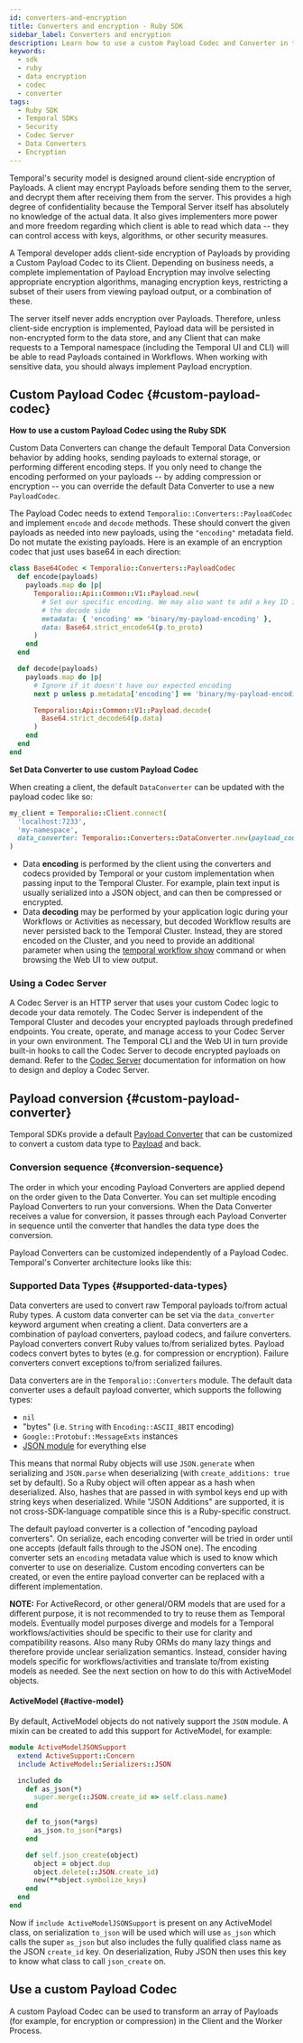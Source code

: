 ```yaml
---
id: converters-and-encryption
title: Converters and encryption - Ruby SDK
sidebar_label: Converters and encryption
description: Learn how to use a custom Payload Codec and Converter in the Ruby SDK to modify Temporal Data Conversion behavior, including examples for encryption and formatting.
keywords:
  - sdk
  - ruby
  - data encryption
  - codec
  - converter
tags:
  - Ruby SDK
  - Temporal SDKs
  - Security
  - Codec Server
  - Data Converters
  - Encryption
---
```



Temporal's security model is designed around client-side encryption of Payloads.
A client may encrypt Payloads before sending them to the server, and decrypt them after receiving them from the server.
This provides a high degree of confidentiality because the Temporal Server itself has absolutely no knowledge of the actual data.
It also gives implementers more power and more freedom regarding which client is able to read which data -- they can control access with keys, algorithms, or other security measures.

A Temporal developer adds client-side encryption of Payloads by providing a Custom Payload Codec to its Client.
Depending on business needs, a complete implementation of Payload Encryption may involve selecting appropriate encryption algorithms, managing encryption keys, restricting a subset of their users from viewing payload output, or a combination of these.

The server itself never adds encryption over Payloads.
Therefore, unless client-side encryption is implemented, Payload data will be persisted in non-encrypted form to the data store, and any Client that can make requests to a Temporal namespace (including the Temporal UI and CLI) will be able to read Payloads contained in Workflows.
When working with sensitive data, you should always implement Payload encryption.

## Custom Payload Codec {#custom-payload-codec}

**How to use a custom Payload Codec using the Ruby SDK**

Custom Data Converters can change the default Temporal Data Conversion behavior by adding hooks, sending payloads to external storage, or performing different encoding steps.
If you only need to change the encoding performed on your payloads -- by adding compression or encryption -- you can override the default Data Converter to use a new `PayloadCodec`.

The Payload Codec needs to extend `Temporalio::Converters::PayloadCodec` and implement `encode` and `decode` methods.
These should convert the given payloads as needed into new payloads, using the `"encoding"` metadata field.
Do not mutate the existing payloads.
Here is an example of an encryption codec that just uses base64 in each direction:

```ruby
class Base64Codec < Temporalio::Converters::PayloadCodec
  def encode(payloads)
    payloads.map do |p|
      Temporalio::Api::Common::V1::Payload.new(
        # Set our specific encoding. We may also want to add a key ID in here for use by
        # the decode side
        metadata: { 'encoding' => 'binary/my-payload-encoding' },
        data: Base64.strict_encode64(p.to_proto)
      )
    end
  end

  def decode(payloads)
    payloads.map do |p|
      # Ignore if it doesn't have our expected encoding
      next p unless p.metadata['encoding'] == 'binary/my-payload-encoding'

      Temporalio::Api::Common::V1::Payload.decode(
        Base64.strict_decode64(p.data)
      )
    end
  end
end
```

**Set Data Converter to use custom Payload Codec**

When creating a client, the default `DataConverter` can be updated with the payload codec like so:

```ruby
my_client = Temporalio::Client.connect(
  'localhost:7233',
  'my-namespace',
  data_converter: Temporalio::Converters::DataConverter.new(payload_codec: Base64Codec.new)
)
```

- Data **encoding** is performed by the client using the converters and codecs provided by Temporal or your custom implementation when passing input to the Temporal Cluster. For example, plain text input is usually serialized into a JSON object, and can then be compressed or encrypted.
- Data **decoding** may be performed by your application logic during your Workflows or Activities as necessary, but decoded Workflow results are never persisted back to the Temporal Cluster.
  Instead, they are stored encoded on the Cluster, and you need to provide an additional parameter when using the [temporal workflow show](/cli/workflow#show) command or when browsing the Web UI to view output.

<!-- TODO: For reference, see the [Encryption](https://github.com/temporalio/samples-ruby/tree/main/encryption) sample. -->

### Using a Codec Server

A Codec Server is an HTTP server that uses your custom Codec logic to decode your data remotely.
The Codec Server is independent of the Temporal Cluster and decodes your encrypted payloads through predefined endpoints.
You create, operate, and manage access to your Codec Server in your own environment.
The Temporal CLI and the Web UI in turn provide built-in hooks to call the Codec Server to decode encrypted payloads on demand.
Refer to the [Codec Server](/production-deployment/data-encryption) documentation for information on how to design and deploy a Codec Server.

## Payload conversion {#custom-payload-converter}

Temporal SDKs provide a default [Payload Converter](/payload-converter) that can be customized to convert a custom data type to [Payload](/dataconversion#payload) and back.

### Conversion sequence {#conversion-sequence}

The order in which your encoding Payload Converters are applied depend on the order given to the Data Converter.
You can set multiple encoding Payload Converters to run your conversions.
When the Data Converter receives a value for conversion, it passes through each Payload Converter in sequence until the converter that handles the data type does the conversion.

Payload Converters can be customized independently of a Payload Codec.
Temporal's Converter architecture looks like this:

<CaptionedImage
    src="/img/info/converter-architecture.png"
    title="Temporal converter architecture"
/>

### Supported Data Types {#supported-data-types}

Data converters are used to convert raw Temporal payloads to/from actual Ruby types.
A custom data converter can be set via the `data_converter` keyword argument when creating a client. Data converters are a combination of payload converters, payload codecs, and failure converters.
Payload converters convert Ruby values to/from serialized bytes. Payload codecs convert bytes to bytes (e.g. for compression or encryption). Failure converters convert exceptions to/from serialized failures.

Data converters are in the `Temporalio::Converters` module.
The default data converter uses a default payload converter, which supports the following types:

- `nil`
- "bytes" (i.e. `String` with `Encoding::ASCII_8BIT` encoding)
- `Google::Protobuf::MessageExts` instances
- [JSON module](https://docs.ruby-lang.org/en/master/JSON.html) for everything else

This means that normal Ruby objects will use `JSON.generate` when serializing and `JSON.parse` when deserializing (with `create_additions: true` set by default).
So a Ruby object will often appear as a hash when deserialized.
Also, hashes that are passed in with symbol keys end up with string keys when deserialized.
While "JSON Additions" are supported, it is not cross-SDK-language compatible since this is a Ruby-specific construct.

The default payload converter is a collection of "encoding payload converters".
On serialize, each encoding converter will be tried in order until one accepts (default falls through to the JSON one).
The encoding converter sets an `encoding` metadata value which is used to know which converter to use on deserialize.
Custom encoding converters can be created, or even the entire payload converter can be replaced with a different implementation.

**NOTE:** For ActiveRecord, or other general/ORM models that are used for a different purpose, it is not recommended to try to reuse them as Temporal models.
Eventually model purposes diverge and models for a Temporal workflows/activities should be specific to their use for clarity and compatibility reasons.
Also many Ruby ORMs do many lazy things and therefore provide unclear serialization semantics.
Instead, consider having models specific for workflows/activities and translate to/from existing models as needed.
See the next section on how to do this with ActiveModel objects.

#### ActiveModel {#active-model}

By default, ActiveModel objects do not natively support the `JSON` module.
A mixin can be created to add this support for ActiveModel, for example:

```ruby
module ActiveModelJSONSupport
  extend ActiveSupport::Concern
  include ActiveModel::Serializers::JSON

  included do
    def as_json(*)
      super.merge(::JSON.create_id => self.class.name)
    end

    def to_json(*args)
      as_json.to_json(*args)
    end

    def self.json_create(object)
      object = object.dup
      object.delete(::JSON.create_id)
      new(**object.symbolize_keys)
    end
  end
end
```

Now if `include ActiveModelJSONSupport` is present on any ActiveModel class, on serialization `to_json` will be used which will use `as_json` which calls the super `as_json` but also includes the fully qualified class name as the JSON
`create_id` key.
On deserialization, Ruby JSON then uses this key to know what class to call `json_create` on.

## Use a custom Payload Codec

A custom Payload Codec can be used to transform an array of Payloads (for example, for encryption or compression) in the Client and the Worker Process.
